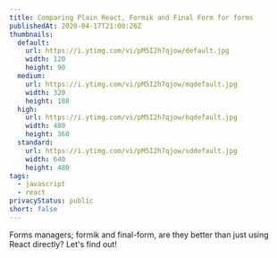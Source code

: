 ```yaml
---
title: Comparing Plain React, Formik and Final Form for forms
publishedAt: 2020-04-17T21:00:26Z
thumbnails:
  default:
    url: https://i.ytimg.com/vi/pM5I2h7qjow/default.jpg
    width: 120
    height: 90
  medium:
    url: https://i.ytimg.com/vi/pM5I2h7qjow/mqdefault.jpg
    width: 320
    height: 180
  high:
    url: https://i.ytimg.com/vi/pM5I2h7qjow/hqdefault.jpg
    width: 480
    height: 360
  standard:
    url: https://i.ytimg.com/vi/pM5I2h7qjow/sddefault.jpg
    width: 640
    height: 480
tags:
  - javascript
  - react
privacyStatus: public
short: false
---
```

  
Forms managers; formik and final-form, are they better than just using React directly? Let's find out!
